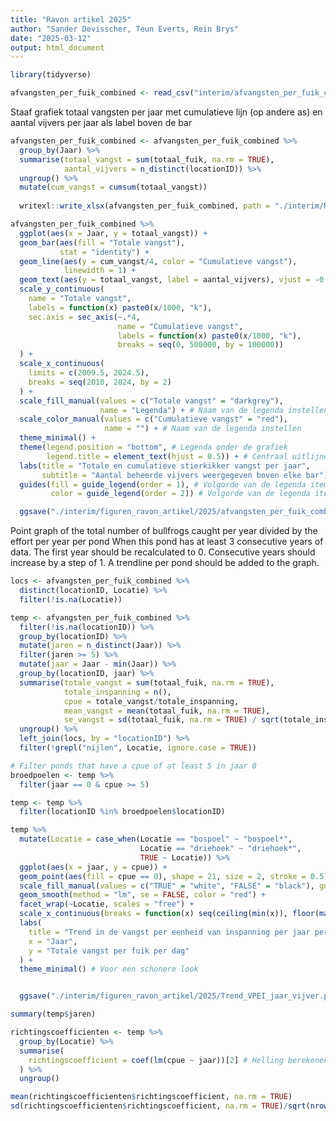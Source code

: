 ```yaml
---
title: "Ravon artikel 2025"
author: "Sander Devisscher, Teun Everts, Rein Brys"
date: "2025-03-12"
output: html_document
---
```


```r
library(tidyverse)
```

```r
afvangsten_per_fuik_combined <- read_csv("interim/afvangsten_per_fuik_combined.csv")
```

Staaf grafiek totaal vangsten per jaar
met cumulatieve lijn (op andere as)
en aantal vijvers per jaar als label boven de bar
```r
afvangsten_per_fuik_combined <- afvangsten_per_fuik_combined %>%
  group_by(Jaar) %>%
  summarise(totaal_vangst = sum(totaal_fuik, na.rm = TRUE),
            aantal_vijvers = n_distinct(locationID)) %>%
  ungroup() %>% 
  mutate(cum_vangst = cumsum(totaal_vangst)) 
 
  writexl::write_xlsx(afvangsten_per_fuik_combined, path = "./interim/RAVON_afvangsten_per_fuik_combined.")

afvangsten_per_fuik_combined %>% 
  ggplot(aes(x = Jaar, y = totaal_vangst)) +
  geom_bar(aes(fill = "Totale vangst"), 
           stat = "identity") +
  geom_line(aes(y = cum_vangst/4, color = "Cumulatieve vangst"),
            linewidth = 1) +
  geom_text(aes(y = totaal_vangst, label = aantal_vijvers), vjust = -0.5)  +
  scale_y_continuous(
    name = "Totale vangst",
    labels = function(x) paste0(x/1000, "k"),
    sec.axis = sec_axis(~.*4, 
                        name = "Cumulatieve vangst", 
                        labels = function(x) paste0(x/1000, "k"),
                        breaks = seq(0, 500000, by = 100000))
  ) +
  scale_x_continuous(
    limits = c(2009.5, 2024.5),
    breaks = seq(2010, 2024, by = 2)
  ) +
  scale_fill_manual(values = c("Totale vangst" = "darkgrey"), 
                    name = "Legenda") + # Naam van de legenda instellen
  scale_color_manual(values = c("Cumulatieve vangst" = "red"),
                     name = "") + # Naam van de legenda instellen
  theme_minimal() +
  theme(legend.position = "bottom", # Legenda onder de grafiek
        legend.title = element_text(hjust = 0.5)) + # Centraal uitlijnen van de legendatitel
  labs(title = "Totale en cumulatieve stierkikker vangst per jaar",
       subtitle = "Aantal beheerde vijvers weergegeven boven elke bar") +
  guides(fill = guide_legend(order = 1), # Volgorde van de legenda items
         color = guide_legend(order = 2)) # Volgorde van de legenda items

  ggsave("./interim/figuren_ravon_artikel/2025/afvangsten_per_fuik_combined.png", width = 10, height = 6, units = "in")
```

Point graph of the total number of bullfrogs caught per year divided by the effort per year per pond
When this pond has at least 3 consecutive years of data.
The first year should be recalculated to 0. Consecutive years should increase by a step of 1.
A trendline per pond should be added to the graph.
```r
locs <- afvangsten_per_fuik_combined %>% 
  distinct(locationID, Locatie) %>% 
  filter(!is.na(Locatie))

temp <- afvangsten_per_fuik_combined %>%
  filter(!is.na(locationID)) %>%
  group_by(locationID) %>% 
  mutate(jaren = n_distinct(Jaar)) %>% 
  filter(jaren >= 5) %>%
  mutate(jaar = Jaar - min(Jaar)) %>% 
  group_by(locationID, jaar) %>%
  summarise(totale_vangst = sum(totaal_fuik, na.rm = TRUE),
            totale_inspanning = n(),
            cpue = totale_vangst/totale_inspanning,
            mean_vangst = mean(totaal_fuik, na.rm = TRUE),
            se_vangst = sd(totaal_fuik, na.rm = TRUE) / sqrt(totale_inspanning)) %>%
  ungroup() %>% 
  left_join(locs, by = "locationID") %>% 
  filter(!grepl("nijlen", Locatie, ignore.case = TRUE)) 

# Filter ponds that have a cpue of at least 5 in jaar 0
broedpoelen <- temp %>% 
  filter(jaar == 0 & cpue >= 5)

temp <- temp %>% 
  filter(locationID %in% broedpoelen$locationID)

temp %>%
  mutate(Locatie = case_when(Locatie == "bospoel" ~ "bospoel*",
                             Locatie == "driehoek" ~ "driehoek*",
                             TRUE ~ Locatie)) %>%
  ggplot(aes(x = jaar, y = cpue)) +
  geom_point(aes(fill = cpue == 0), shape = 21, size = 2, stroke = 0.5) + # Gebruik shape 21 voor gevulde cirkels met rand
  scale_fill_manual(values = c("TRUE" = "white", "FALSE" = "black"), guide = FALSE) +
  geom_smooth(method = "lm", se = FALSE, color = "red") +
  facet_wrap(~Locatie, scales = "free") +
  scale_x_continuous(breaks = function(x) seq(ceiling(min(x)), floor(max(x)), by = 1)) + # Alleen hele getallen op x-as
  labs(
    title = "Trend in de vangst per eenheid van inspanning per jaar per vijver",
    x = "Jaar",
    y = "Totale vangst per fuik per dag"
  ) +
  theme_minimal() # Voor een schonere look


  ggsave("./interim/figuren_ravon_artikel/2025/Trend_VPEI_jaar_vijver.png", width = 10, height = 6, units = "in")

summary(temp$jaren)

richtingscoefficienten <- temp %>%
  group_by(Locatie) %>%
  summarise(
    richtingscoefficient = coef(lm(cpue ~ jaar))[2] # Helling berekenen
  ) %>%
  ungroup() 

mean(richtingscoefficienten$richtingscoefficient, na.rm = TRUE)
sd(richtingscoefficienten$richtingscoefficient, na.rm = TRUE)/sqrt(nrow(richtingscoefficienten))
```